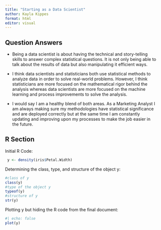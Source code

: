 ```yaml
---
title: "Starting as a Data Scientist"
author: Kayla Kippes
format: html
editor: visual
---
```


## Question Answers

-   Being a data scientist is about having the technical and story-telling skills to answer complex statistical questions. It is not only being able to talk about the results of data but also manipulating it efficient ways.

-   I think data scientists and statisticians both use statistical methods to analyze data in order to solve real-world problems. However, I think statisticians are more focused on the mathematical rigor behind the analysis whereas data scientists are more focused on the machine learning and process improvements to solve the analysis.

-   I would say I am a healthy blend of both areas. As a Marketing Analyst I am always making sure my methodologies have statistical significance and are deployed correctly but at the same time I am constantly updating and improving upon my processes to make the job easier in the future.

## R Section

Initial R Code:

```r
 y <- density(iris$Petal.Width)
```

Determining the class, type, and structure of the object y:

```r
#class of y
class(y)
#type of the object y
typeof(y)
#structure of y
str(y)
```

Plotting y but hiding the R code from the final document:

```r
#| echo: false
plot(y)
```
